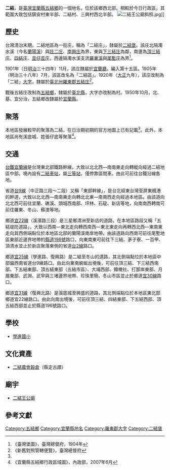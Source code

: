 {{noteTA
|1 = zh-cn:庄; zh-hk:庄; zh-tw:庄;
}}
'''二結'''，是[[臺灣|臺灣]][[宜蘭縣|宜蘭縣]][[五結鄉|五結鄉]]的一個地名，位於該鄉西北部。相較於今日行政區，其範圍大致包括鎮安村東半部、二結村、三興村西北半部。
[[File:二結王公廟斜照.jpg|thumb]]]]
==歷史==
台灣清治末期，二結地區為一街庄，稱為「二結庄」，隸屬於[[二結堡|二結堡]]。該庄北隔濁水溪（今名[[蘭陽溪|蘭陽溪]]）與[[壯二庄|壯二庄]]、[[南興_(宜蘭縣)|南興庄]]為界，東與[[下三結庄|下三結庄]]為鄰，南邊為[[頂三結庄|頂三結庄]]、[[四結_(五結鄉)|四結庄]]、[[歪仔歪庄|歪仔歪庄]]，西邊隔濁水溪支流[[羅東溪|羅東溪]]與[[尾塹庄|尾塹庄]]為界<ref name="臺灣堡圖">《臺灣堡圖》，臺灣總督府，1904年</ref>。

1901年（日[[明治|明治]]三十四年）11月，該庄隸屬於[[宜蘭廳|宜蘭廳]]，編入第十五區。1905年（明治三十八年）7月，該區改名為「二結區」。1920年（[[大正|大正]]九年），該庄改制為「二結」[[大字|大字]]，隸屬於[[臺北州|臺北州]][[羅東郡|羅東郡]][[五結庄|五結庄]]<ref>《新舊對照管轄便覽》，臺灣總督府</ref>。

戰後五結庄改制為[[五結鄉|五結鄉]]，隸屬於[[臺北縣|臺北縣]]，大字亦改制為村。1950年10月，北、基、宜分治，五結鄉改隸屬於[[宜蘭縣|宜蘭縣]]。

==聚落==
本地區發展較早的聚落為二結，在日治期初期的官方地圖上已有記載<ref name="臺灣堡圖"/>。此外，本地區尚有溪底城、姓張仔底等聚落<ref>《宜蘭縣五結鄉行政區域圖》，內政部，2007年6月</ref>。

==交通==
[[台鐵|台鐵]][[宜蘭線|宜蘭線]]是台灣東北部鐵路幹線，大致以北北西—南南東走向轉縱向經過二結地區中部。境內設有[[二結車站|二結車站]]，屬[[三等站_(台鐵)|三等站]]，僅停靠區間車。由此可前往台鐵沿線各地。

省道[[台9線|台9線]]（中正路三段～二段）又稱「東部幹線」，是台北經東台灣至屏東楓港的幹道，大致以北北西—南南東走向轉北北東—南南西走向經過本地區。由該道向北北西可前往宜蘭、礁溪、頭城西南部、坪林、石碇、新店等地，向南南西轉南可前往羅東、冬山、蘇澳等地。

鄉道[[宜22線|宜22線]]（溪濱路三段）是三星鄉清洲至新店的道路，在本地區路段又稱「五結堤防道路」，大致以西南—東北走向轉西南西—東北東走向再轉西北西—東南東走向其西側端點位於本地區北部的蘭陽溪南岸地帶。由該道路向西南可前往尾塹地區東部近邊界地帶的[[縣道196號|縣道196號]]路口，向東南東可前往下三結、茅子寮、一百甲、頂清水並止於新店聚落東側的省道[[台2線|台2線]]路口。

鄉道[[宜25線|宜25線]]（學進路、復興路）是二結至冬山的道路，其北側端點位於本地區中部偏西南省道台9線路口。由此向東南蜿蜒出境後，可前往頂三結、下三結西南部、下五結東部、頂五結東部（五結市區）、大埔西部、鐤橄社、打那岸東部、月眉東部、武淵、武罕與三堵邊界地帶、珍珠里簡、冬山市區並止於鄉道[[宜30線|宜30線]]路口。

鄉道[[宜31線|宜31線]]（復興北路）是溪底城至興盛的道路，其北側端點位於本地區東北部鄉道宜22線路口。由此向南出境後，可前往頂三結、四結東部、下五結西部、頂五結西部並止於縣道196號路口。

==學校==
*[[學進國小|學進國小]]

==文化資產==
*[[二結農會穀倉|二結農會穀倉]]（縣定古蹟）

==廟宇==
*[[二結王公廟|二結王公廟]]

==參考文獻==
{{reflist}}

{{羅東郡}}

[[Category:五結鄉|Category:五結鄉]]
[[Category:宜蘭縣地名|Category:宜蘭縣地名]]
[[Category:羅東郡大字|Category:羅東郡大字]]
[[Category:二結堡|Category:二結堡]]